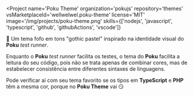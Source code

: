 
<Project
  name='Poku Theme'
  organization='pokujs'
  repository='themes'
  vsMarketplaceId='wellwelwel.poku-theme'
  license='MIT'
  image='/img/projects/poku-theme.png'
  skills={['nodejs', 'javascript', 'typescript', 'github', 'githubActions', 'vscode']}
>

🎨 Um tema fofo em tons "gothic pastel" inspirado na identidade visual do **Poku** _test runner_.

Enquanto o **Poku** _test runner_ facilita os testes, o tema do **Poku** facilita a leitura do seu código, pois não se trata apenas de combinar cores, mas de estabelecer consistência entre diferentes sintaxes de linguagens.

Pode verificar aí com seu tema favorito se os tipos em **TypeScript** e **PHP** têm a mesma cor, porque no **Poku Theme** vai 😏

</Project>
